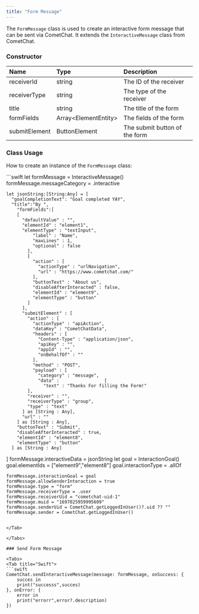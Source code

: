 ```yaml
---
title: "Form Message"
---
```


The `FormMessage` class is used to create an interactive form message that can be sent via CometChat. It extends the `InteractiveMessage` class from CometChat.

### Constructor

| Name          | Type                  | Description                   |
| :------------- | :--------------------- | :----------------------------- |
| receiverId    | string                | The ID of the receiver        |
| receiverType  | string                | The type of the receiver      |
| title         | string                | The title of the form         |
| formFields    | Array\<ElementEntity> | The fields of the form        |
| submitElement | ButtonElement         | The submit button of the form |

### Class Usage

How to create an instance of the `FormMessage` class:

<Tabs>
<Tab title="Swift">
```swift
let formMessage = InteractiveMessage()
    formMessage.messageCategory = .interactive

    let jsonString:[String:Any] = [
      "goalCompletionText": "Goal completed YAY",
      "title":"By ",
        "formFields":[
        [
          "defaultValue" : "",
          "elementId" : "element1",
          "elementType" : "textInput",
              "label" : "Name",
              "maxLines" : 1,
              "optional" : false
            ],
            [
              "action" : [
                "actionType" : "urlNavigation",
                "url" : "https://www.cometchat.com/"
              ],
              "buttonText" : "About us",
              "disableAfterInteracted" : false,
              "elementId" : "element9",
              "elementType" : "button"
            ]
          ],
          "submitElement" : [
            "action" : [
              "actionType" : "apiAction",
              "dataKey" : "CometChatData",
              "headers" : [
                "Content-Type" : "application/json",
                "apiKey" : "",
                "appId" : "",
                "onBehalfOf" : ""
              ],
              "method" : "POST",
              "payload" : [
                "category" : "message",
                "data" :                 [
                  "text" : "Thanks For filling the Form!"
            ],
            "receiver" : "",
            "receiverType" : "group",
            "type" : "text"
          ] as [String : Any],
          "url" : ""
        ] as [String : Any],
        "buttonText" : "Submit",
        "disableAfterInteracted" : true,
        "elementId" : "element8",
        "elementType" : "button"
      ] as [String : Any]
   ]
    formMessage.interactiveData = jsonString
    let goal = InteractionGoal()
    goal.elementIds = ["element9","element8"]
    goal.interactionType = .allOf

    formMessage.interactionGoal = goal
    formMessage.allowSenderInteraction = true
    formMessage.type = "form"
    formMessage.receiverType = .user
    formMessage.receiverUid = "cometchat-uid-1"
    formMessage.muid = "1697025959995609"
    formMessage.senderUid = CometChat.getLoggedInUser()?.uid ?? ""
    formMessage.sender = CometChat.getLoggedInUser()
```

</Tab>

</Tabs>

### Send Form Message

<Tabs>
<Tab title="Swift">
```swift
CometChat.sendInteractiveMessage(message: formMessage, onSuccess: {
    succes in
    print("successs",succes)
}, onError: {
    error in
    print("errorr",error?.description)
})
```

</Tab>

</Tabs>
